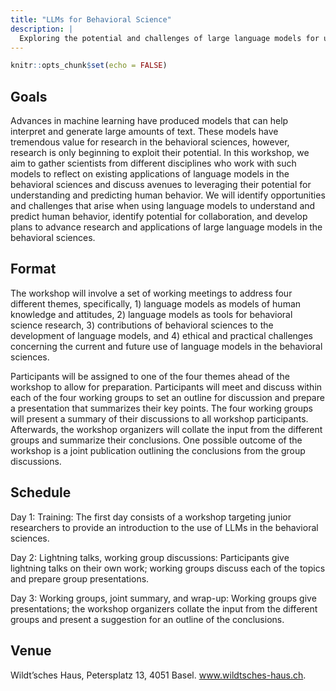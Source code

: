 ```yaml
---
title: "LLMs for Behavioral Science"
description: |
  Exploring the potential and challenges of large language models for understanding and predicting human behavior
---
```


```r
knitr::opts_chunk$set(echo = FALSE)
```

## Goals

Advances in machine learning have produced models that can help interpret and generate large amounts of text. These models have tremendous value for research in the behavioral sciences, however, research is only beginning to exploit their potential. In this workshop, we aim to gather scientists from different disciplines who work with such models to reflect on existing applications of language models in the behavioral sciences and discuss avenues to leveraging their potential for understanding and predicting human behavior. We will identify opportunities and challenges that arise when using language models to understand and predict human behavior, identify potential for collaboration, and develop plans to advance research and applications of large language models in the behavioral sciences. 

## Format

The workshop will involve a set of working meetings to address four different themes, specifically, 1) language models as models of human knowledge and attitudes, 2) language models as tools for behavioral science research, 3) contributions of behavioral sciences to the development of language models, and 4) ethical and practical challenges concerning the current and future use of language models in the behavioral sciences. 

Participants will be assigned to one of the four themes ahead of the workshop to allow for preparation. Participants will meet and discuss within each of the four working groups to set an outline for discussion and prepare a presentation that summarizes their key points. The four working groups will present a summary of their discussions to all workshop participants. Afterwards, the workshop organizers will collate the input from the different groups and summarize their conclusions. One possible outcome of the workshop is a joint publication outlining the conclusions from the group discussions. 

## Schedule

Day 1: Training: The first day consists of a workshop targeting junior researchers to provide an introduction to the use of LLMs in the behavioral sciences.

Day 2: Lightning talks, working group discussions: Participants give lightning talks on their own work; working groups discuss each of the topics and prepare group presentations. 

Day 3: Working groups, joint summary, and wrap-up: Working groups give presentations; the workshop organizers collate the input from the different groups and present a suggestion for an outline of the conclusions.

## Venue

Wildt'sches Haus, Petersplatz 13, 4051 Basel.  [www.wildtsches-haus.ch](http://www.wildtsches-haus.ch).  
